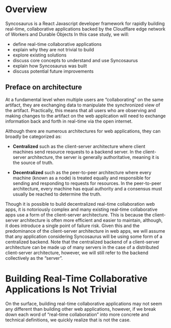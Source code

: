 # Overview

Syncosaurus is a React Javascript developer framework for rapidly building real-time, collaborative applications backed by the Cloudflare edge network of Workers and Durable Objects
In this case study, we will:

- define real-time collaborative applications
- explain why they are not trivial to build
- explore existing solutions
- discuss core concepts to understand and use Syncosaurus
- explain how Syncosaurus was built
- discuss potential future improvements

## Preface on architecture

At a fundamental level when multiple users are “collaborating” on the same artifact, they are exchanging data to manipulate the synchronized view of the artifact. Practically, this means that all users who are observing and making changes to the artifact on the web application will need to exchange information back and forth in real-time via the open internet.

Although there are numerous architectures for web applications, they can broadly be categorized as:

- **Centralized** such as the client-server architecture where client machines send resource requests to a backend server. In the client-server architecture, the server is generally authoritative, meaning it is the source of truth.

- **Decentralized** such as the peer-to-peer architecture where every machine (known as a node) is treated equally and responsible for sending and responding to requests for resources. In the peer-to-peer architecture, every machine has equal authority and a consensus must usually be reached to determine the truth.

Though it is possible to build decentralized real-time collaboration web apps, it is notoriously complex and many existing real-time collaborative apps use a form of the client-server architecture. This is because the client-server architecture is often more efficient and easier to maintain, although, it does introduce a single point of failure risk.
Given this and the predominance of the client-server architecture in web apps, we will assume that any application considering Syncosaurus will be using some form of a centralized backend. Note that the centralized backend of a client-server architecture can be made up of many servers in the case of a distributed client-server architecture, however, we will still refer to the backend collectively as the “server”.

# Building Real-Time Collaborative Applications Is Not Trivial

On the surface, building real-time collaborative applications may not seem any different than building other web applications, however, if we break down each word of “real-time collaboration” into more concrete and technical definitions, we quickly realize that is not the case.
